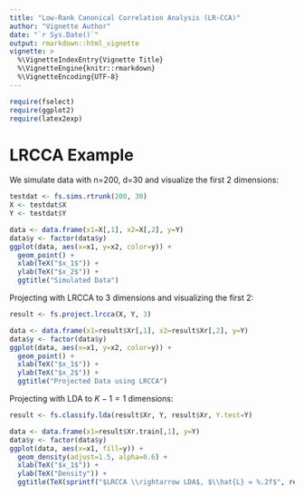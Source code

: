 ```yaml
---
title: "Low-Rank Canonical Correlation Analysis (LR-CCA)"
author: "Vignette Author"
date: "`r Sys.Date()`"
output: rmarkdown::html_vignette
vignette: >
  %\VignetteIndexEntry{Vignette Title}
  %\VignetteEngine{knitr::rmarkdown}
  %\VignetteEncoding{UTF-8}
---
```


```r
require(fselect)
require(ggplot2)
require(latex2exp)
```
# LRCCA Example

We simulate data with n=200, d=30 and visualize the first 2 dimensions:
```r
testdat <- fs.sims.rtrunk(200, 30)
X <- testdat$X
Y <- testdat$Y

data <- data.frame(x1=X[,1], x2=X[,2], y=Y)
data$y <- factor(data$y)
ggplot(data, aes(x=x1, y=x2, color=y)) +
  geom_point() +
  xlab(TeX("$x_1$")) +
  ylab(TeX("$x_2$")) +
  ggtitle("Simulated Data")
```

Projecting with LRCCA to 3 dimensions and visualizing the first 2:

```r
result <- fs.project.lrcca(X, Y, 3)

data <- data.frame(x1=result$Xr[,1], x2=result$Xr[,2], y=Y)
data$y <- factor(data$y)
ggplot(data, aes(x=x1, y=x2, color=y)) +
  geom_point() +
  xlab(TeX("$x_1$")) +
  ylab(TeX("$x_2$")) +
  ggtitle("Projected Data using LRCCA")
```

Projecting with LDA to $K-1=1$ dimensions:

```r
result <- fs.classify.lda(result$Xr, Y, result$Xr, Y.test=Y)

data <- data.frame(x1=result$Xr.train[,1], y=Y)
data$y <- factor(data$y)
ggplot(data, aes(x=x1, fill=y)) +
  geom_density(adjust=1.5, alpha=0.6) +
  xlab(TeX("$x_1$")) +
  ylab(TeX("Density")) +
  ggtitle(TeX(sprintf("$LRCCA \\rightarrow LDA$, $\\hat{L} = %.2f$", result$Lhat)))
```
